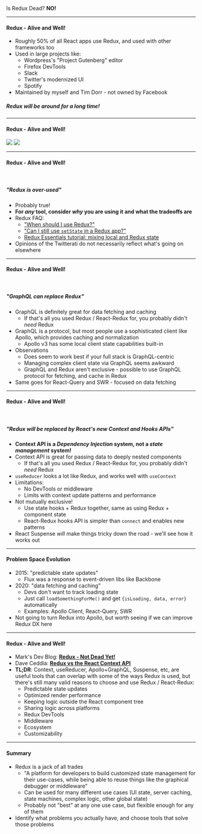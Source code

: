 
<div>
<Heading textColor="black" size={2}>
    Is Redux Dead?
</Heading>

<Appear>
    <Heading size={1} textColor={"tertiary"}>
        <b>NO!</b>
    </Heading>
</Appear>
</div>




---

#### Redux - Alive and Well!

- Roughly 50% of all React apps use Redux, and used with other frameworks too
- Used in large projects like:
  - Wordpress's "Project Gutenberg" editor
  - Firefox DevTools
  - Slack
  - Twitter's modernized UI
  - Spotify
- Maintained by myself and Tim Dorr - not owned by Facebook



##### Redux will be around for a long time!



---


#### Redux - Alive and Well!


<Image src={npmStatsCore} />
<Image src={npmStatsReact} />

---

#### Redux - Alive and Well!

<br />

##### "Redux is over-used"

- Probably true!
- **For _any_ tool, consider _why_ you are using it and what the tradeoffs are**
- Redux FAQ:
  - ["When should I use Redux?"](https://redux.js.org/faq/general#when-should-i-use-redux)
  - ["Can I still use `setState` in a Redux app?"](https://redux.js.org/faq/organizing-state#do-i-have-to-put-all-my-state-into-redux-should-i-ever-use-reacts-setstate)
  - [Redux Essentials tutorial: mixing local and Redux state](https://redux.js.org/tutorials/essentials/part-2-app-structure#component-state-and-forms)
- Opinions of the Twitterati do not necessarily reflect what's going on elsewhere



---

#### Redux - Alive and Well!

<br />

##### "GraphQL can replace Redux"

- GraphQL is definitely great for data fetching and caching
  - If that's all you used Redux / React-Redux for, you probably didn't *need* Redux
- GraphQL is a protocol, but most people use a sophisticated client like Apollo, which provides caching and normalization
  - Apollo v3 has some local client state capabilities built-in
- Observations
  - Does seem to work best if your full stack is GraphQL-centric
  - Managing complex client state via GraphQL seems awkward
  - GraphQL and Redux aren't exclusive - possible to use GraphQL protocol for fetching, and cache in Redux
- Same goes for React-Query and SWR - focused on data fetching

---

#### Redux - Alive and Well!

<br />

##### "Redux will be replaced by React's new Context and Hooks APIs"

- **Context API is a _Dependency Injection_ system, not a _state management_ system!**
- Context API is great for passing data to deeply nested components
  - If that's all you used Redux / React-Redux for, you probably didn't *need* Redux
- `useReducer` looks a lot like Redux, and works well with `useContext`
- Limitations:
  - No DevTools or middleware
  - Limits with context update patterns and performance
- Not mutually exclusive!
  - Use state hooks + Redux together, same as using Redux + component state
  - React-Redux hooks API is simpler than `connect` and enables new patterns
- React Suspense _will_ make things tricky down the road - we'll see how it works out


---


#### Problem Space Evolution

- 2015: "predictable state updates"
  - Flux was a response to event-driven libs like Backbone
- 2020: "data fetching and caching"
  - Devs don't want to track loading state
  - Just call `loadSomethingForMe()` and get `{isLoading, data, error}` automatically
  - Examples: Apollo Client, React-Query, SWR
- Not going to turn Redux into Apollo, but worth seeing if we can improve Redux DX here




---


#### Redux - Alive and Well!

- Mark's Dev Blog: **[Redux - Not Dead Yet!](https://blog.isquaredsoftware.com/2018/03/redux-not-dead-yet)**
- Dave Ceddia: **[Redux vs the React Context API](https://daveceddia.com/context-api-vs-redux/)**
- **TL;DR**: Context, <InlineCode>useReducer</InlineCode>, Apollo+GraphQL, Suspense, etc, are useful tools that can overlap with some of the ways Redux is used, 
but there's still many valid reasons to choose and use Redux / React-Redux:
  - Predictable state updates
  - Optimized render performance
  - Keeping logic outside the React component tree
  - Sharing logic across platforms
  - Redux DevTools
  - Middleware
  - Ecosystem
  - Customizability


---

#### Summary


- Redux is a jack of all trades
  - "A platform for developers to build customized state management for their use-cases, while being able to reuse things like the graphical debugger or middleware"
  - Can be used for many different use cases (UI state, server caching, state machines, complex logic, other global state)
  - Probably not "best" at any one use case, but flexible enough for any of them
- Identify what problems you actually have, and choose tools that solve those problems